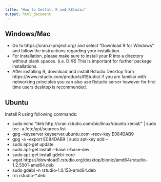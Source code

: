 ```yaml
---
title: "How to Install R and RStudio"
output: html_document
---
```


## Windows/Mac
-	Go to https://cran.r-project.org/ and select "Download R for Windows" and follow the instructions regarding your installation.
-	For installation, please make sure to install your R into a directory without blank spaces. (i.e. D:/R) This is important for further package installations.
-	After installing R, download and install Rstudio Desktop from https://www.rstudio.com/products/RStudio/ if you are familiar with networking principles you can also use Rstudio server however for first time users desktop is recommended.

## Ubuntu
Install R using following commands:

- sudo echo "deb http://cran.rstudio.com/bin/linux/ubuntu xenial/" | sudo tee -a /etc/apt/sources.list
- gpg --keyserver keyserver.ubuntu.com --recv-key E084DAB9
- gpg -a --export E084DAB9 | sudo apt-key add --
- sudo apt-get update
- sudo apt-get install r-base r-base-dev
- sudo apt-get install gdebi-core
- wget https://download1.rstudio.org/desktop/bionic/amd64/rstudio-1.2.5001-amd64.deb
- sudo gdebi -n rstudio-1.0.153-amd64.deb
- rm rstudio-*.deb